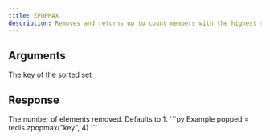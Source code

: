 ```yaml
---
title: ZPOPMAX
description: Removes and returns up to count members with the highest scores in the sorted set stored at key.
---
```



## Arguments 

<ParamField body="key" type="string" required>
  The key of the sorted set
</ParamField>

## Response

<ResponseField body="count" type="integer">
    The number of elements removed. Defaults to 1.
</ResponseField>



<RequestExample>
```py Example
popped = redis.zpopmax("key", 4)
```
</RequestExample>
